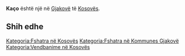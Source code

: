 {{Fshat në 
 | Emri                = Kaço
 | EmriAlt                = 
 | NAME_SHORT_FORM=      
 | NAME_GENERIC=      
 | NAME_SORT_NAME_RO=      KACO
 | FULL_NAME_RO = Kaço
 | FULL_NAME_ND_RO=Kaco
 | SORT_NAME_RG=KACO
 | FULL_NAME_RG=Kaço
 | FULL_NAME_ND_RG=Kaco
 | SRP_NAME_SHORT_FORM=      
 | SRP_NAME_GENERIC=      
 | SRP_NAME_SORT_NAME_RO=      
 | SRP_FULL_NAME_RO = 
 | SRP_FULL_NAME_ND_RO=
 | SRP_SORT_NAME_RG=
 | SRP_FULL_NAME_RG=
 | SRP_FULL_NAME_ND_RG=
 | Emri (Rasa dhanore) = 
 | Figura              = 
 | Shteti              = Kosovo
 | Komuna              = Gjakovë
 | Kodi postar         = 
 | Sipërfaqja          = 

 | Popullsia           = 

 | Regj. i popullsisë  = 
 | Dend. e popullsisë  = 
 | Faqja zyrtare       = 
 <!--- Koordinatat ----> 
 | Gjerësia            = 42.344444
 | Gjatësia            = 21.214722
 | Lartësia            = 
}}
'''Kaço''' është një [[]] në [[Gjakovë]] të [[Kosovës]].

<!-- == Gjeografia == -->
<!-- == Historia == -->
<!-- == Demografia == -->
== Shih edhe ==
{{Komuna Gjakovë}}
{{Kosovo-Administrata-Cung}}

[[Kategoria:Fshatra në Kosovës]]
[[Kategoria:Fshatra në Kommunes Gjakovë]]
[[Kategoria:Vendbanime në Kosovës]]